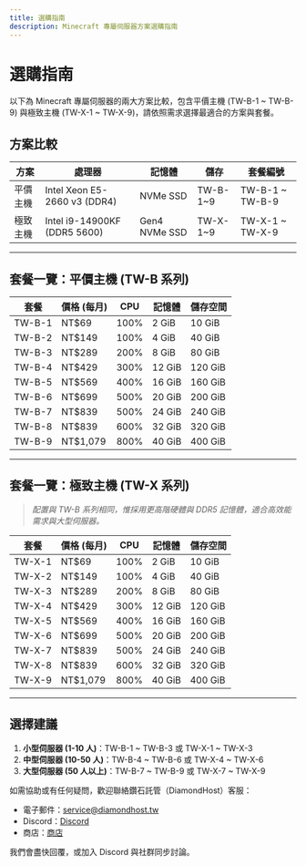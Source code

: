 ```yaml
---
title: 選購指南
description: Minecraft 專屬伺服器方案選購指南
---
```


# 選購指南

以下為 Minecraft 專屬伺服器的兩大方案比較，包含平價主機 (TW-B-1 ~ TW-B-9) 與極致主機 (TW-X-1 ~ TW-X-9)，請依照需求選擇最適合的方案與套餐。

## 方案比較

| 方案   | 處理器                                  | 記憶體          | 儲存           | 套餐編號               |
| ------ | --------------------------------------- | --------------- | -------------- | ---------------------- |
| 平價主機 | Intel Xeon E5-2660 v3 (DDR4)            | NVMe SSD        | TW-B-1~9       | TW-B-1 ~ TW-B-9        |
| 極致主機 | Intel i9-14900KF (DDR5 5600)             | Gen4 NVMe SSD   | TW-X-1~9       | TW-X-1 ~ TW-X-9        |

---

## 套餐一覽：平價主機 (TW-B 系列)

| 套餐   | 價格 (每月)  | CPU    | 記憶體 | 儲存空間 |
| ------ | ------------ | ------ | ------ | -------- |
| TW-B-1 | NT$69       | 100%   | 2 GiB  | 10 GiB   |
| TW-B-2 | NT$149      | 100%   | 4 GiB  | 40 GiB   |
| TW-B-3 | NT$289      | 200%   | 8 GiB  | 80 GiB   |
| TW-B-4 | NT$429      | 300%   | 12 GiB | 120 GiB  |
| TW-B-5 | NT$569      | 400%   | 16 GiB | 160 GiB  |
| TW-B-6 | NT$699      | 500%   | 20 GiB | 200 GiB  |
| TW-B-7 | NT$839      | 500%   | 24 GiB | 240 GiB  |
| TW-B-8 | NT$839      | 600%   | 32 GiB | 320 GiB  |
| TW-B-9 | NT$1,079    | 800%   | 40 GiB | 400 GiB  |

---

## 套餐一覽：極致主機 (TW-X 系列)

> *配置與 TW-B 系列相同，惟採用更高階硬體與 DDR5 記憶體，適合高效能需求與大型伺服器。*

| 套餐   | 價格 (每月)  | CPU    | 記憶體 | 儲存空間 |
| ------ | ------------ | ------ | ------ | -------- |
| TW-X-1 | NT$69       | 100%   | 2 GiB  | 10 GiB   |
| TW-X-2 | NT$149      | 100%   | 4 GiB  | 40 GiB   |
| TW-X-3 | NT$289      | 200%   | 8 GiB  | 80 GiB   |
| TW-X-4 | NT$429      | 300%   | 12 GiB | 120 GiB  |
| TW-X-5 | NT$569      | 400%   | 16 GiB | 160 GiB  |
| TW-X-6 | NT$699      | 500%   | 20 GiB | 200 GiB  |
| TW-X-7 | NT$839      | 500%   | 24 GiB | 240 GiB  |
| TW-X-8 | NT$839      | 600%   | 32 GiB | 320 GiB  |
| TW-X-9 | NT$1,079    | 800%   | 40 GiB | 400 GiB  |

---

## 選擇建議

1. **小型伺服器 (1-10 人)**：TW-B-1 ~ TW-B-3 或 TW-X-1 ~ TW-X-3  
2. **中型伺服器 (10-50 人)**：TW-B-4 ~ TW-B-6 或 TW-X-4 ~ TW-X-6  
3. **大型伺服器 (50 人以上)**：TW-B-7 ~ TW-B-9 或 TW-X-7 ~ TW-X-9  
<Callout>
如需協助或有任何疑問，歡迎聯絡鑽石託管（DiamondHost）客服：

- 電子郵件：service@diamondhost.tw  
- Discord：[Discord](https://discord.gg/EuH6qm7jPp)  
- 商店：[商店](https://store.diamondhost.tw)  

我們會盡快回覆，或加入 Discord 與社群同步討論。
</Callout>
